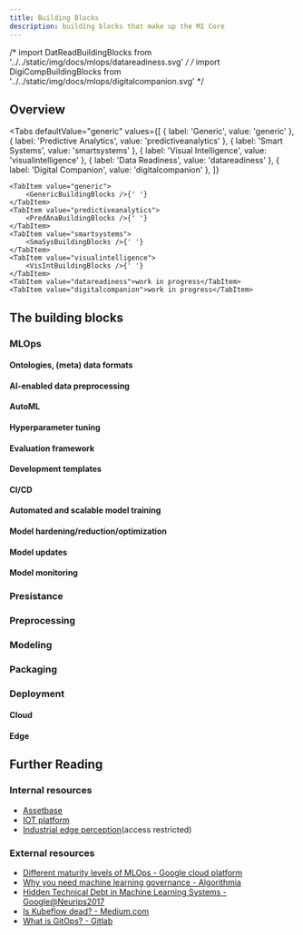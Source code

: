 ```yaml
---
title: Building Blocks
description: building blocks that make up the MI Core
---
```


/* import DatReadBuildingBlocks from '../../static/img/docs/mlops/datareadiness.svg' */
/* import DigiCompBuildingBlocks from '../../static/img/docs/mlops/digitalcompanion.svg' */

## Overview

<Tabs
    defaultValue="generic"
    values={[
        { label: 'Generic', value: 'generic' },
        { label: 'Predictive Analytics', value: 'predictiveanalytics' },
        { label: 'Smart Systems', value: 'smartsystems' },
        { label: 'Visual Intelligence', value: 'visualintelligence' },
        { label: 'Data Readiness', value: 'datareadiness' },
        { label: 'Digital Companion', value: 'digitalcompanion' },
    ]}
>
    <TabItem value="generic">
        <GenericBuildingBlocks />{' '}
    </TabItem>
    <TabItem value="predictiveanalytics">
        <PredAnaBuildingBlocks />{' '}
    </TabItem>
    <TabItem value="smartsystems">
        <SmaSysBuildingBlocks />{' '}
    </TabItem>
    <TabItem value="visualintelligence">
        <VisIntBuildingBlocks />{' '}
    </TabItem>
    <TabItem value="datareadiness">work in progress</TabItem>
    <TabItem value="digitalcompanion">work in progress</TabItem>
</Tabs>

## The building blocks

### MLOps

#### Ontologies, (meta) data formats

#### AI-enabled data preprocessing

#### AutoML

#### Hyperparameter tuning

#### Evaluation framework

#### Development templates

#### CI/CD

#### Automated and scalable model training

#### Model hardening/reduction/optimization

#### Model updates

#### Model monitoring

### Presistance

### Preprocessing

### Modeling

### Packaging

### Deployment

#### Cloud

#### Edge

## Further Reading

### Internal resources

-   [Assetbase](/assetbase)
-   [IOT platform](https://iot-platform.code.siemens.io/)
-   [Industrial edge perception](https://code.siemens.com/industrialedgeperception/iep/-/wikis/home)(access restricted)

### External resources

-   [Different maturity levels of MLOps - Google cloud platform](https://cloud.google.com/solutions/machine-learning/mlops-continuous-delivery-and-automation-pipelines-in-machine-learning?hl=de)
-   [Why you need machine learning governance - Algorithmia](https://algorithmia.com/blog/why-you-need-machine-learning-governance-governor-brainards-recent-speech-about-responsible-ai)
-   [Hidden Technical Debt in Machine Learning Systems - Google@Neurips2017](https://papers.nips.cc/paper/2015/file/86df7dcfd896fcaf2674f757a2463eba-Paper.pdf)
-   [Is Kubeflow dead? - Medium.com](https://medium.com/mlops-community/is-kubeflow-dead-d82aadba14c0)
-   [What is GitOps? - Gitlab](https://about.gitlab.com/topics/gitops/)
